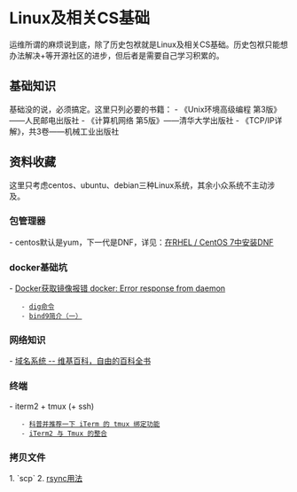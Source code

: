 = Linux及相关CS基础 =
运维所谓的麻烦说到底，除了历史包袱就是Linux及相关CS基础。历史包袱只能想办法解决+等开源社区的进步，但后者是需要自己学习积累的。

== 基础知识 ==
基础没的说，必须搞定。这里只列必要的书籍：
- 《Unix环境高级编程 第3版》——人民邮电出版社
- 《计算机网络 第5版》——清华大学出版社
- 《TCP/IP详解》，共3卷——机械工业出版社

== 资料收藏 ==
这里只考虑centos、ubuntu、debian三种Linux系统，其余小众系统不主动涉及。

=== 包管理器 ===
- centos默认是yum，下一代是DNF，详见：[[https://www.interserver.net/tips/kb/install-dnf-in-rhel-centos-7/|在RHEL / CentOS 7中安装DNF]]

=== docker基础坑 ===
- [[https://segmentfault.com/a/1190000016083023|Docker获取镜像报错 docker: Error response from daemon]]
    - [[https://man.linuxde.net/dig-2|dig命令]]
    - [[https://www.cnblogs.com/liyuanhong/articles/7400651.html|bind9简介（一）]]

=== 网络知识 ===
- [[https://zh.wikipedia.org/wiki/%E5%9F%9F%E5%90%8D%E7%B3%BB%E7%BB%9F|域名系统 -- 维基百科，自由的百科全书]]

=== 终端 ===
- iterm2 + tmux (+ ssh)
    - [[https://www.v2ex.com/t/589453|科普并推荐一下 iTerm 的 tmux 绑定功能]]
    - [[https://www.jianshu.com/p/f2e585453196|iTerm2 与 Tmux 的整合]]

=== 拷贝文件 ===
1. `scp`
2. [[https://man.linuxde.net/rsync|rsync用法]]
